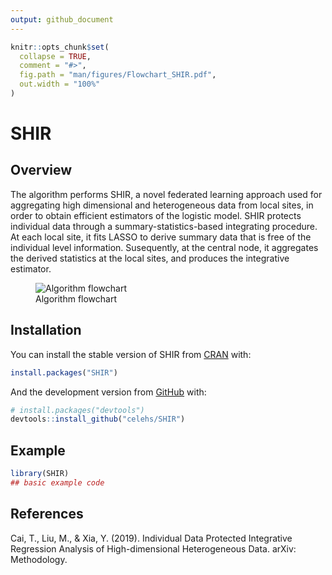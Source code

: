 ```yaml
---
output: github_document
---
```



```r
knitr::opts_chunk$set(
  collapse = TRUE,
  comment = "#>",
  fig.path = "man/figures/Flowchart_SHIR.pdf",
  out.width = "100%"
)
```

# SHIR

<!-- badges: start -->
<!-- badges: end -->

## Overview

The algorithm performs SHIR, a novel federated learning approach used for aggregating high dimensional
and heterogeneous data from local sites, in order to obtain efficient estimators of the logistic model.
SHIR protects individual data through a summary-statistics-based integrating procedure. At each local site,
it fits LASSO to derive summary data that is free of the individual level information. Susequently, at the central node, it aggregates the derived statistics at the local sites, and produces the integrative estimator.

![Algorithm flowchart](./figures/Flowchart_SHIR.png) 

## Installation

You can install the stable version of SHIR from [CRAN](https://CRAN.R-project.org) with:

``` r
install.packages("SHIR")
```

And the development version from [GitHub](https://github.com/) with:

``` r
# install.packages("devtools")
devtools::install_github("celehs/SHIR")
```
## Example


```r
library(SHIR)
## basic example code
```


## References
Cai, T., Liu, M., & Xia, Y. (2019). Individual Data Protected Integrative Regression Analysis of High-dimensional Heterogeneous Data. arXiv: Methodology.
